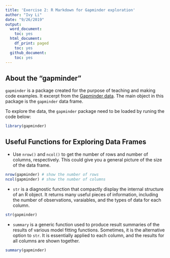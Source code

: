 ---
title: 'Exercise 2: R Markdown for Gapminder exploration'
author: "Ivy Li"
date: "9/26/2019"
output:
  word_document:
    toc: yes
  html_document:
    df_print: paged
    toc: yes
  github_document:
    toc: yes
---

## About the "gapminder"
`gapminder` is a package created for the purpose of teaching and making code examples. It excerpt from the [Gapminder data](https://www.gapminder.org/data/).
The main object in this package is the `gapminder` data frame.

To explore the data, the `gapminder` package need to be loaded by runing the code below:

```{r}
library(gapminder)
```

## Useful Functions for Exploring Data Frames

* Use `nrow()` and `ncol()` to get the number of rows and number of columns, respectively. This could give you a general picture of the size of the data frame.

```{r,collapse=TRUE}
nrow(gapminder) # show the number of rows
ncol(gapminder) # show the number of columns
```


* `str` is a diagnostic function that compactly display the internal structure of an R object. It returns many useful pieces of information, including the number of observations, varaiables, and the types of data for each column. 
```{r}
str(gapminder)
```

* `summary` is a generic function used to produce result summaries of the results of various model fitting functions. Sometimes, it is the alternative option to `str`. It is essentially applied to each column, and the results for all columns are shown together. 

```{r}
summary(gapminder)
```
